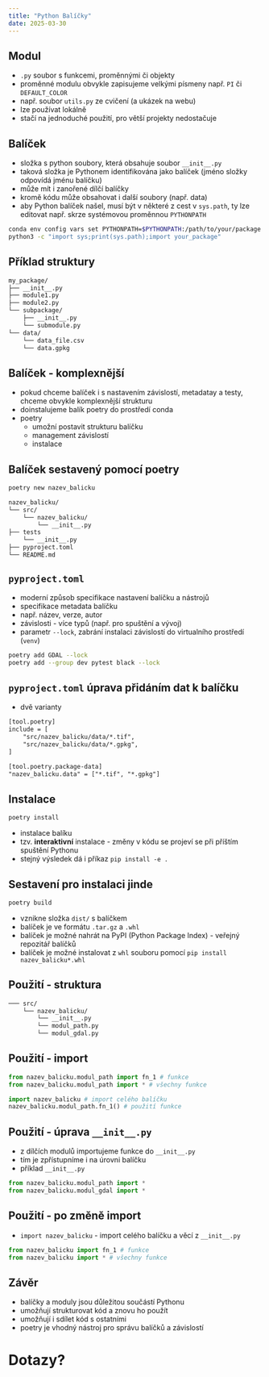 ```yaml
---
title: "Python Balíčky"
date: 2025-03-30
---
```


## Modul

- `.py` soubor s funkcemi, proměnnými či objekty 
- proměnné modulu obvykle zapisujeme velkými písmeny např. `PI` či `DEFAULT_COLOR`
- např. soubor `utils.py` ze cvičení (a ukázek na webu) 
- lze používat lokálně
- stačí na jednoduché použití, pro větší projekty nedostačuje

## Balíček

- složka s python soubory, která obsahuje soubor `__init__.py`
- taková složka je [Pythonem]{.software} identifikována jako balíček (jméno složky odpovídá jménu balíčku)
- může mít i zanořené dílčí balíčky
- kromě kódu může obsahovat i další soubory (např. data)
- aby [Python]{.software} balíček našel, musí být v některé z cest v `sys.path`, ty lze editovat např. skrze systémovou proměnnou `PYTHONPATH` 

```bash
conda env config vars set PYTHONPATH=$PYTHONPATH:/path/to/your/package
python3 -c "import sys;print(sys.path);import your_package"
```

## Příklad struktury  

```txt
my_package/
├── __init__.py
├── module1.py
├── module2.py
└── subpackage/
    ├── __init__.py
    └── submodule.py
└── data/
    └── data_file.csv
    └── data.gpkg
```

## Balíček - komplexnější

- pokud chceme balíček i s nastavením závislostí, metadatay a testy, chceme obvykle komplexnější strukturu
- doinstalujeme balík [poetry]{.software} do prostředí [conda]{.software}
- [poetry]{.software}
  - umožní postavit strukturu balíčku 
  - management závislostí
  - instalace

## Balíček sestavený pomocí [poetry]{.software}

```bash
poetry new nazev_balicku
```

```txt
nazev_balicku/
└── src/
    └── nazev_balicku/
        └── __init__.py
├── tests
    └── __init__.py
├── pyproject.toml
└── README.md
```

## `pyproject.toml`

- moderní způsob specifikace nastavení balíčku a nástrojů 
- specifikace metadata balíčku
- např. název, verze, autor
- závislosti - více typů (např. pro spuštění a vývoj)
- parametr `--lock`, zabrání instalaci závislostí do virtualního prostředí (`venv`)

```bash
poetry add GDAL --lock
poetry add --group dev pytest black --lock
```

## `pyproject.toml` úprava přidáním dat k balíčku

- dvě varianty

```txt
[tool.poetry]
include = [
    "src/nazev_balicku/data/*.tif",
    "src/nazev_balicku/data/*.gpkg",
]

[tool.poetry.package-data]
"nazev_balicku.data" = ["*.tif", "*.gpkg"]
```

## Instalace

```bash
poetry install 
```

- instalace balíku
- tzv. **interaktivní** instalace - změny v kódu se projeví se při příštím spuštění [Pythonu]{.software}
- stejný výsledek dá i příkaz `pip install -e .`

## Sestavení pro instalaci jinde

```bash
poetry build
```

- vznikne složka `dist/` s balíčkem
- balíček je ve formátu `.tar.gz` a `.whl`
- balíček je možné nahrát na [PyPI]{.software} (Python Package Index) - veřejný repozitář balíčků
- balíček je možné instalovat z `whl` souboru pomocí `pip install nazev_balicku*.whl`

## Použití - struktura

```txt
─── src/
    └── nazev_balicku/
        └── __init__.py
        └── modul_path.py
        └── modul_gdal.py
```

## Použití - import

```python
from nazev_balicku.modul_path import fn_1 # funkce
from nazev_balicku.modul_path import * # všechny funkce

import nazev_balicku # import celého balíčku
nazev_balicku.modul_path.fn_1() # použití funkce
```

## Použití - úprava `__init__.py`

- z dílčích modulů importujeme funkce do `__init__.py`
- tím je zpřístupníme i na úrovni balíčku
- příklad `__init__.py`
  
```python
from nazev_balicku.modul_path import *
from nazev_balicku.modul_gdal import *
```

## Použití - po změně import

- `import nazev_balicku` - import celého balíčku a věcí z `__init__.py`

```python
from nazev_balicku import fn_1 # funkce
from nazev_balicku import * # všechny funkce
```
## Závěr

- balíčky a moduly jsou důležitou součástí [Pythonu]{.software}
- umožňují strukturovat kód a znovu ho použít
- umožňují i sdílet kód s ostatními
- [poetry]{.software} je vhodný nástroj pro správu balíčků a závislostí

# Dotazy? {.center}